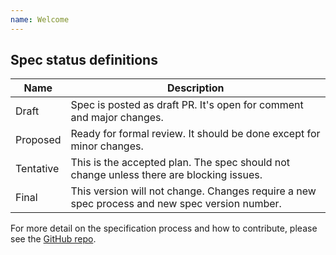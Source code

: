 ```yaml
---
name: Welcome
---
```


## Spec status definitions

| Name | Description |
| --- | --- |
| Draft | Spec is posted as draft PR. It's open for comment and major changes. |
| Proposed | Ready for formal review. It should be done except for minor changes. |
| Tentative | This is the accepted plan. The spec should not change unless there are blocking issues. |
| Final | This version will not change. Changes require a new spec process and new spec version number. |

For more detail on the specification process and how to contribute, please see the [GitHub repo](https://github.com/LibertyDSNP/spec).

